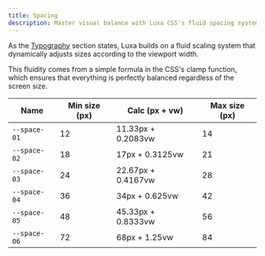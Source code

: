 ```yaml
---
title: Spacing
description: Master visual balance with Luxa CSS's fluid spacing system. Perfectly balanced for any screen size.
---
```


As the [Typography](/docs/typography) section states, Luxa builds on a fluid scaling system that dynamically adjusts sizes according to the viewport width.

This fluidity comes from a simple formula in the CSS's clamp function, which ensures that everything is perfectly balanced regardless of the screen size.

| Name         | Min size (px) | Calc (px + vw)     | Max size (px) |
| ------------ | ------------- | ------------------ | ------------- |
| `--space-01` | 12            | 11.33px + 0.2083vw | 14            |
| `--space-02` | 18            | 17px + 0.3125vw    | 21            |
| `--space-03` | 24            | 22.67px + 0.4167vw | 28            |
| `--space-04` | 36            | 34px + 0.625vw     | 42            |
| `--space-05` | 48            | 45.33px + 0.8333vw | 56            |
| `--space-06` | 72            | 68px + 1.25vw      | 84            |
